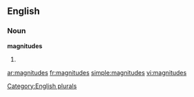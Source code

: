 ==English==

===Noun===
'''magnitudes'''

# {{plural of|[[magnitude]]}}

[[Category:English plurals]]

[[ar:magnitudes]]
[[fr:magnitudes]]
[[simple:magnitudes]]
[[vi:magnitudes]]